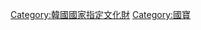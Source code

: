 {{Commonscat|National Treasures of South Korea}}

[[Category:韓國國家指定文化財|Category:韓國國家指定文化財]]
[[Category:國寶|Category:國寶]]